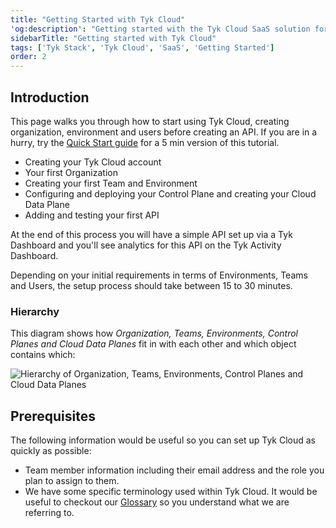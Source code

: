 ```yaml
---
title: "Getting Started with Tyk Cloud"
'og:description': "Getting started with the Tyk Cloud SaaS solution for API management"
sidebarTitle: "Getting started with Tyk Cloud"
tags: ['Tyk Stack', 'Tyk Cloud', 'SaaS', 'Getting Started']
order: 2
---
```


## Introduction


This page walks you through how to start using Tyk Cloud, creating organization, environment and users before creating an API. If you are in a hurry, try the [Quick Start guide](/5.6/deployment-and-operations/tyk-cloud-platform/quick-start) for a 5 min version of this tutorial. 

* Creating your Tyk Cloud account
* Your first Organization
* Creating your first Team and Environment
* Configuring and deploying your Control Plane and creating your Cloud Data Plane
* Adding and testing your first API

At the end of this process you will have a simple API set up via a Tyk Dashboard and you'll see analytics for this API on the Tyk Activity Dashboard.

Depending on your initial requirements in terms of Environments, Teams and Users, the setup process should take between 15 to 30 minutes.

### Hierarchy

This diagram shows how _Organization, Teams, Environments, Control Planes and Cloud Data Planes_ fit in with each other and which object contains which:

<img src="/img/cloud/Onboarding_Diagram_2-1_Ara.png" alt="Hierarchy of Organization, Teams, Environments, Control Planes and Cloud Data Planes" />

## Prerequisites

The following information would be useful so you can set up Tyk Cloud as quickly as possible:

* Team member information including their email address and the role you plan to assign to them.
* We have some specific terminology used within Tyk Cloud. It would be useful to checkout our [Glossary](/5.6/tyk-cloud/troubleshooting-&-support/glossary) so you understand what we are referring to.
